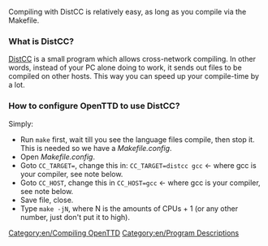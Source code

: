 Compiling with DistCC is relatively easy, as long as you compile via the Makefile.

=== What is DistCC? ===

[http://distcc.samba.org/ DistCC] is a small program which allows cross-network compiling. In other words, instead of your PC alone doing to work, it sends out files to be compiled on other hosts. This way you can speed up your compile-time by a lot.

=== How to configure OpenTTD to use DistCC? ===

Simply:

* Run <code>make</code> first, wait till you see the language files compile, then stop it. This is needed so we have a ''Makefile.config''.
* Open ''Makefile.config''.
* Goto <code>CC_TARGET=</code>, change this in: <code>CC_TARGET=distcc gcc</code> <- where gcc is your compiler, see note below.
* Goto <code>CC_HOST</code>, change this in <code>CC_HOST=gcc</code> <- where gcc is your compiler, see note below.
* Save file, close.
* Type <code>make -jN</code>, where N is the amounts of CPUs + 1 (or any other number, just don't put it to high).

{{note|Not all compilers can build files that your computer can read. This means you have to be very careful which hosts you use to help you out compiling.
Gentoo has a nice solution for that: it doesn't use ''gcc'', but, for example, ''i386-linux-pc-gnu-gcc''. Every host that supports this platform has this file, and so distcc can compile perfectly. Not all distros have this solution, so don't be all too surprised if you get weird errors.
Also, most distros support cross-compiling tools. Installing this on a slave can help out.}}

[[Category:en/Compiling OpenTTD]]
[[Category:en/Program Descriptions]]